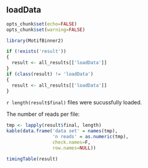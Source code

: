 ## loadData

```r
opts_chunk$set(echo=FALSE)
opts_chunk$set(warning=FALSE)

library(MotifBinner2)

if (!exists('result'))
{
  result <- all_results[['loadData']]
}
if (class(result) != 'loadData')
{
  result <- all_results[['loadData']]
}
```

`r length(result$final)` files were sucussfully loaded.

The number of reads per file:
```r
tmp <- lapply(result$final, length)
kable(data.frame('data set' = names(tmp),
                 'n reads' = as.numeric(tmp),
                 check.names=F,
                 row.names=NULL))
```

```r
timingTable(result)
```
